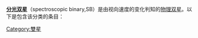 '''[[分光双星|分光双星]]'''（spectroscopic binary,SB）是由视向速度的变化判知的[[物理双星|物理双星]]。以下是包含该分类的条目：

[[Category:雙星|Category:雙星]]